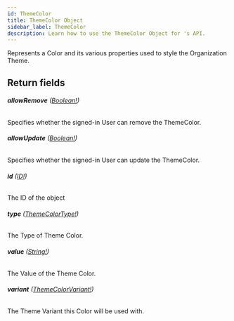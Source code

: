 ```yaml
---
id: ThemeColor
title: ThemeColor Object
sidebar_label: ThemeColor
description: Learn how to use the ThemeColor Object for 's API.
---
```


Represents a Color and its various properties used to style the Organization Theme.

## Return fields

###### <b>allowRemove</b> ([Boolean!](api/schema/scalar/Boolean.mdx))

Specifies whether the signed-in User can remove the ThemeColor.

###### <b>allowUpdate</b> ([Boolean!](api/schema/scalar/Boolean.mdx))

Specifies whether the signed-in User can update the ThemeColor.

###### <b>id</b> ([ID!](api/schema/scalar/ID.mdx))

The ID of the object

###### <b>type</b> ([ThemeColorType!](api/schema/enum/ThemeColorType.mdx))

The Type of Theme Color.

###### <b>value</b> ([String!](api/schema/scalar/String.mdx))

The Value of the Theme Color.

###### <b>variant</b> ([ThemeColorVariant!](api/schema/enum/ThemeColorVariant.mdx))

The Theme Variant this Color will be used with.
